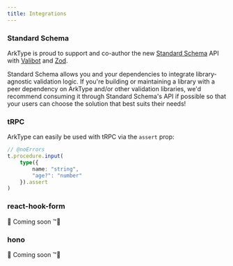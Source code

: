 ```yaml
---
title: Integrations
---
```


### Standard Schema

ArkType is proud to support and co-author the new [Standard Schema](https://github.com/standard-schema/standard-schema) API with [Valibot](https://github.com/fabian-hiller/valibot) and [Zod](https://github.com/colinhacks/zod).

Standard Schema allows you and your dependencies to integrate library-agnostic validation logic. If you're building or maintaining a library with a peer dependency on ArkType and/or other validation libraries, we'd recommend consuming it through Standard Schema's API if possible so that your users can choose the solution that best suits their needs!

### tRPC

ArkType can easily be used with tRPC via the `assert` prop:

```ts
// @noErrors
t.procedure.input(
	type({
		name: "string",
		"age?": "number"
	}).assert
)
```

### react-hook-form

🚧 Coming soon ™️🚧

### hono

🚧 Coming soon ™️🚧
